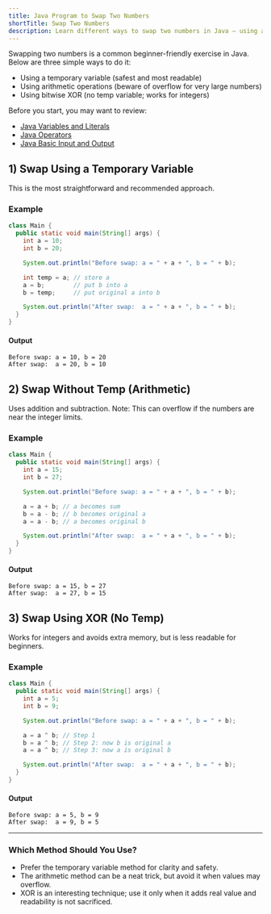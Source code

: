 ```yaml
---
title: Java Program to Swap Two Numbers
shortTitle: Swap Two Numbers
description: Learn different ways to swap two numbers in Java — using a temporary variable, arithmetic operations, and bitwise XOR — with clear examples and outputs.
---
```


Swapping two numbers is a common beginner-friendly exercise in Java. Below are three simple ways to do it:

- Using a temporary variable (safest and most readable)
- Using arithmetic operations (beware of overflow for very large numbers)
- Using bitwise XOR (no temp variable; works for integers)

Before you start, you may want to review:

- [Java Variables and Literals](/docs/variables-and-literals)
- [Java Operators](/docs/operators)
- [Java Basic Input and Output](/docs/basic-input-output)

## 1) Swap Using a Temporary Variable

This is the most straightforward and recommended approach.

### Example

```java
class Main {
  public static void main(String[] args) {
    int a = 10;
    int b = 20;

    System.out.println("Before swap: a = " + a + ", b = " + b);

    int temp = a; // store a
    a = b;        // put b into a
    b = temp;     // put original a into b

    System.out.println("After swap:  a = " + a + ", b = " + b);
  }
}
```

#### Output

```plaintext
Before swap: a = 10, b = 20
After swap:  a = 20, b = 10
```

## 2) Swap Without Temp (Arithmetic)

Uses addition and subtraction. Note: This can overflow if the numbers are near the integer limits.

### Example

```java
class Main {
  public static void main(String[] args) {
    int a = 15;
    int b = 27;

    System.out.println("Before swap: a = " + a + ", b = " + b);

    a = a + b; // a becomes sum
    b = a - b; // b becomes original a
    a = a - b; // a becomes original b

    System.out.println("After swap:  a = " + a + ", b = " + b);
  }
}
```

#### Output

```plaintext
Before swap: a = 15, b = 27
After swap:  a = 27, b = 15
```

## 3) Swap Using XOR (No Temp)

Works for integers and avoids extra memory, but is less readable for beginners.

### Example

```java
class Main {
  public static void main(String[] args) {
    int a = 5;
    int b = 9;

    System.out.println("Before swap: a = " + a + ", b = " + b);

    a = a ^ b; // Step 1
    b = a ^ b; // Step 2: now b is original a
    a = a ^ b; // Step 3: now a is original b

    System.out.println("After swap:  a = " + a + ", b = " + b);
  }
}
```

#### Output

```plaintext
Before swap: a = 5, b = 9
After swap:  a = 9, b = 5
```

---

### Which Method Should You Use?

- Prefer the temporary variable method for clarity and safety.
- The arithmetic method can be a neat trick, but avoid it when values may overflow.
- XOR is an interesting technique; use it only when it adds real value and readability is not sacrificed.
